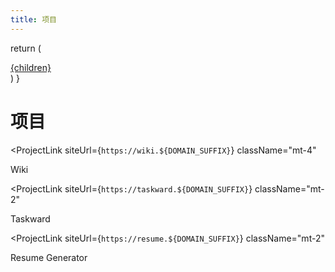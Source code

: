 ```yaml
---
title: 项目
---
```



  return (
    <div className={className}>
      <a href={siteUrl}>{children}</a>
    </div>
  )
}

# 项目

<ProjectLink
  siteUrl={`https://wiki.${DOMAIN_SUFFIX}`}
  className="mt-4"
>
  Wiki
</ProjectLink>

<ProjectLink
  siteUrl={`https://taskward.${DOMAIN_SUFFIX}`}
  className="mt-2"
>
  Taskward
</ProjectLink>

<ProjectLink
  siteUrl={`https://resume.${DOMAIN_SUFFIX}`}
  className="mt-2"
>
  Resume Generator
</ProjectLink>
